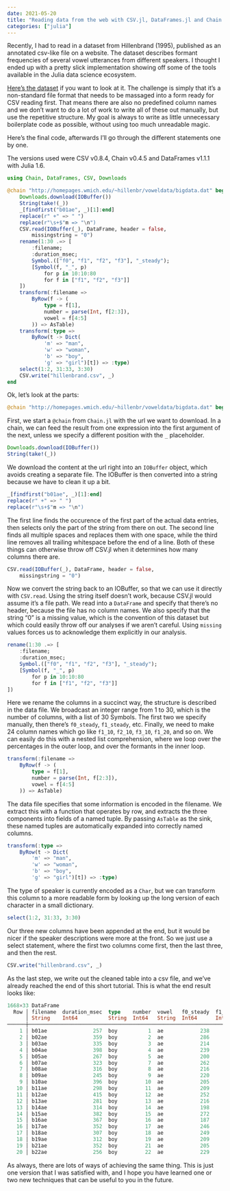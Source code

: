 ```yaml
---
date: 2021-05-20
title: "Reading data from the web with CSV.jl, DataFrames.jl and Chain.jl"
categories: ["julia"]
---
```


Recently, I had to read in a dataset from Hillenbrand (1995), published as an annotated csv-like file on a website.
The dataset describes formant frequencies of several vowel utterances from different speakers.
I thought I ended up with a pretty slick implementation showing off some of the tools available in the Julia data science ecosystem.

[Here's the dataset](http://homepages.wmich.edu/~hillenbr/voweldata/bigdata.dat) if you want to look at it.
The challenge is simply that it's a non-standard file format that needs to be massaged into a form ready for CSV reading first.
That means there are also no predefined column names and we don't want to do a lot of work to write all of these out manually, but use the repetitive structure.
My goal is always to write as little unnecessary boilerplate code as possible, without using too much unreadable magic.

Here's the final code, afterwards I'll go through the different statements one by one.

The versions used were CSV v0.8.4, Chain v0.4.5 and DataFrames v1.1.1 with Julia 1.6.

```julia
using Chain, DataFrames, CSV, Downloads

@chain "http://homepages.wmich.edu/~hillenbr/voweldata/bigdata.dat" begin
    Downloads.download(IOBuffer())
    String(take!(_))
    _[findfirst("b01ae", _)[1]:end]
    replace(r" +" => " ")
    replace(r"\s+$"m => "\n")
    CSV.read(IOBuffer(_), DataFrame, header = false,
        missingstring = "0")
    rename(1:30 .=> [
        :filename;
        :duration_msec;
        Symbol.(["f0", "f1", "f2", "f3"], "_steady");
        [Symbol(f, "_", p)
            for p in 10:10:80
            for f in ["f1", "f2", "f3"]]
    ])
    transform(:filename =>
        ByRow(f -> (
            type = f[1],
            number = parse(Int, f[2:3]),
            vowel = f[4:5]
        )) => AsTable)
    transform(:type =>
        ByRow(t -> Dict(
            'm' => "man",
            'w' => "woman",
            'b' => "boy",
            'g' => "girl")[t]) => :type)
    select(1:2, 31:33, 3:30)
    CSV.write("hillenbrand.csv", _)
end
```

Ok, let's look at the parts:

```julia
@chain "http://homepages.wmich.edu/~hillenbr/voweldata/bigdata.dat" begin
```

First, we start a `@chain` from `Chain.jl` with the url we want to download.
In a chain, we can feed the result from one expression into the first argument of the next, unless we specify a different position with the `_` placeholder.

```julia
Downloads.download(IOBuffer())
String(take!(_))
```

We download the content at the url right into an `IOBuffer` object, which avoids creating a separate file.
The IOBuffer is then converted into a string because we have to clean it up a bit.

```julia
_[findfirst("b01ae", _)[1]:end]
replace(r" +" => " ")
replace(r"\s+$"m => "\n")
```

The first line finds the occurence of the first part of the actual data entries, then selects only the part of the string from there on out.
The second line finds all multiple spaces and replaces them with one space, while the third line removes all trailing whitespace before the end of a line.
Both of these things can otherwise throw off CSV.jl when it determines how many columns there are.

```julia
CSV.read(IOBuffer(_), DataFrame, header = false,
    missingstring = "0")
```

Now we convert the string back to an IOBuffer, so that we can use it directly with `CSV.read`.
Using the string itself doesn't work, because CSV.jl would assume it's a file path.
We read into a `DataFrame` and specify that there's no header, because the file has no column names.
We also specify that the string "0" is a missing value, which is the convention of this dataset but which could easily throw off our analyses if we aren't careful.
Using `missing` values forces us to acknowledge them explicitly in our analysis.

```julia
rename(1:30 .=> [
    :filename;
    :duration_msec;
    Symbol.(["f0", "f1", "f2", "f3"], "_steady");
    [Symbol(f, "_", p)
        for p in 10:10:80
        for f in ["f1", "f2", "f3"]]
])
```

Here we rename the columns in a succinct way, the structure is described in the data file.
We broadcast an integer range from 1 to 30, which is the number of columns, with a list of 30 Symbols.
The first two we specify manually, then there's `f0_steady`, `f1_steady`, etc.
Finally, we need to make 24 column names which go like `f1_10`, `f2_10`, `f3_10`, `f1_20`, and so on.
We can easily do this with a nested list comprehension, where we loop over the percentages in the outer loop, and over the formants in the inner loop.

```julia
transform(:filename =>
    ByRow(f -> (
        type = f[1],
        number = parse(Int, f[2:3]),
        vowel = f[4:5]
    )) => AsTable)
```

The data file specifies that some information is encoded in the filename.
We extract this with a function that operates by row, and extracts the three components into fields of a named tuple.
By passing `AsTable` as the sink, these named tuples are automatically expanded into correctly named columns.

```julia
transform(:type =>
    ByRow(t -> Dict(
        'm' => "man",
        'w' => "woman",
        'b' => "boy",
        'g' => "girl")[t]) => :type)
```

The type of speaker is currently encoded as a `Char`, but we can transform this column to a more readable form by looking up the long version of each character in a small dictionary.

```julia
select(1:2, 31:33, 3:30)
```

Our three new columns have been appended at the end, but it would be nicer if the speaker descriptions were more at the front.
So we just use a select statement, where the first two columns come first, then the last three, and then the rest.

```julia
CSV.write("hillenbrand.csv", _)
```

As the last step, we write out the cleaned table into a csv file, and we've already reached the end of this short tutorial.
This is what the end result looks like:

```julia
1668×33 DataFrame
  Row │ filename  duration_msec  type    number  vowel   f0_steady  f1_steady  f2_steady  f3_steady  f1_10  f2_10   f3_10    f1_20  f2_20   f3_20    f1_30  f2_3 ⋯
      │ String    Int64          String  Int64   String  Int64      Int64      Int64?     Int64?     Int64  Int64?  Int64?   Int64  Int64?  Int64?   Int64  Int6 ⋯
──────┼───────────────────────────────────────────────────────────────────────────────────────────────────────────────────────────────────────────────────────────
    1 │ b01ae               257  boy          1  ae            238        630       2423       3166    625    2388     3174    651    2413     3115    675    24 ⋯
    2 │ b02ae               359  boy          2  ae            286        829       2495       3218    802    2392     3625    778    2461     3424    793    24
    3 │ b03ae               335  boy          3  ae            214        631       2801       3508    631    2801     3508    602    2760     3453    573    28
    4 │ b04ae               398  boy          4  ae            239        712       2608       3247    729    2604     3239    712    2608     3247    695    25
    5 │ b05ae               267  boy          5  ae            200        748       2589       3042    728    2601     3047    752    2562     3033    767    25 ⋯
    6 │ b07ae               323  boy          7  ae            262        769       2203       3126    769    2203     3126    760    2169     3144    813    22
    7 │ b08ae               316  boy          8  ae            216        870       2281       3077    765    2252     3214    820    2239     3181    864    23
    8 │ b09ae               245  boy          9  ae            220        709       2565       3526    626    2545     3504    709    2565     3526    663    26
    9 │ b10ae               396  boy         10  ae            205        634       2555       3121    635    2560     3230    642    2559     3126    633    25 ⋯
   10 │ b11ae               298  boy         11  ae            209        630       2509       3112    630    2509     3112    627    2513     3098    616    25
   11 │ b12ae               415  boy         12  ae            252        736       2505       3332    729    2544     3261    736    2504     3307    739    25
   12 │ b13ae               281  boy         13  ae            216        634       2535       3260    634    2535     3260    630    2532     3248    623    25
   13 │ b14ae               314  boy         14  ae            198        697       2418       3371    681    2444     3430    657    2471     3376    697    24 ⋯
   14 │ b15ae               382  boy         15  ae            272        607       2620       3350    607    2620     3350    617    2599     3369    628    25
   15 │ b16ae               367  boy         16  ae            187        753       2227       3064    788    2244     3150    750    2233     3042    749    22
   16 │ b17ae               352  boy         17  ae            246        726       2231       2932    726    2231     2932    742    2246     2902    745    22
   17 │ b18ae               307  boy         18  ae            249        741       2444       3043    735    2446     3008    746    2455     3021    748    24 ⋯
   18 │ b19ae               312  boy         19  ae            209        674       2663       3243    684    2665     3268    693    2672     3256    733    26
   19 │ b21ae               352  boy         21  ae            205        769       2234       2910    766    2245     2917    771    2215     2889    771    21
   20 │ b22ae               256  boy         22  ae            229        678       2524       3418    687    2580     3288    678    2501     3424    677    25
```

As always, there are lots of ways of achieving the same thing.
This is just one version that I was satisfied with, and I hope you have learned one or two new techniques that can be useful to you in the future.
